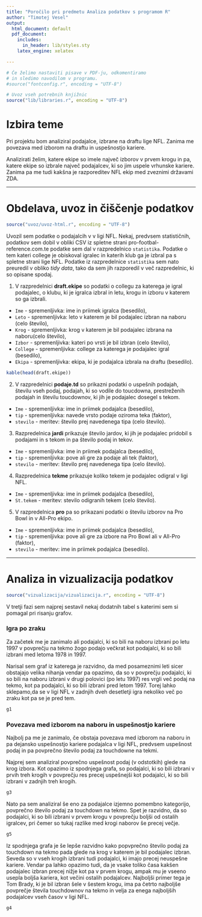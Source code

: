 ```yaml
---
title: "Poročilo pri predmetu Analiza podatkov s programom R"
author: "Timotej Vesel"
output:
  html_document: default
  pdf_document:
    includes:
      in_header: lib/styles.sty
    latex_engine: xelatex

---
```


```r
# Če želimo nastaviti pisave v PDF-ju, odkomentiramo
# in sledimo navodilom v programu.
#source("fontconfig.r", encoding = "UTF-8")

# Uvoz vseh potrebnih knjižnic
source("lib/libraries.r", encoding = "UTF-8")
```

# Izbira teme


Pri projektu bom analiziral podajalce, izbrane na draftu lige NFL. Zanima me povezava med izborom na draftu in uspešnostjo kariere.

Analizirati želim, katere ekipe so imele največ izborov v prvem krogu in pa, katere ekipe so izbrale največ podajalcev, ki so jim uspele vrhunske kariere.
Zanima pa me tudi kakšna je razporeditev NFL ekip med zveznimi državami ZDA.

***

# Obdelava, uvoz in čiščenje podatkov

```r
source("uvoz/uvoz-html.r", encoding = "UTF-8")
```

Uvozil sem podatke o podajalcih v v ligi NFL. Nekaj, predvsem statističnih, podatkov sem dobil v obliki CSV iz spletne strani pro-footbal-reference.com.te podatke sem dal v razpredelnico `statistika`. Podatke o tem kateri college je obiskoval igralec in katerih klub ga je izbral pa s spletne strani lige NFL. Podatke iz razpredelnice `statistika` sem nato preuredil v obliko *tidy data*, tako da sem jih razporedil v več razpredelnic, ki so opisane spodaj.

1. V razpredelnici **draft.ekipe** so podatki o collegu za katerega je igral podajalec, o klubu, ki je igralca izbral in letu, krogu in izboru v katerem so ga izbrali.
  - `Ime` - spremenljivka: ime in priimek igralca (besedilo),
  - `Leto` - spremenljivka: leto v katerem je bil podajalec izbran na naboru (celo število),
  - `Krog` - spremenljivka: krog v katerem je bil podajalec izbrana na naboru(celo število),
  - `Izbor` - spremenljivka: kateri po vrsti je bil izbran (celo število),
  - `College` - spremenljivka: college za katerega je podajalec igral (besedilo),
  - `Ekipa` - spremenljivka: ekipa, ki je podajalca izbrala na draftu (besedilo).
  
```r
kable(head(draft.ekipe))
```
  
  

2. V razpredelnici **podaje.td** so prikazni podatki o uspešnih podajah, številu vseh podaj, podajah, ki so vodile do toucdowna, prestreženih podajah in številu toucdownov, ki jih je podajalec dosegel s tekom. 
  - `Ime` - spremenljivka: ime in priimek podajalca (besedilo),
  - `tip` - spremenljivka: navede vrsto podaje oziroma teka (faktor),
  - `stevilo` - meritev: število prej navedenega tipa (celo število).

3. Razpredelnica **jardi** prikazuje število jardov, ki jih je podajalec pridobil s podajami in s tekom in pa število podaj in tekov.
  - `Ime` - spremenljivka: ime in priimek podajalca (besedilo),
  - `tip` - spremenljivka: pove ali gre za podaje ali tek (faktor),
  - `stevilo` - meritev: število prej navedenega tipa (celo število).

4. Razpredelnica **tekme** prikazuje koliko tekem je podajalec odigral v ligi NFL.
  - `Ime` - spremenljivka: ime in priimek podajalca (besedilo),
  - `St.tekem` - meritev: stevilo odigranih tekem (celo število).
  
5. V razpredelnica **pro** pa so prikazani podatki o številu izborov na Pro Bowl in v All-Pro ekipo.
  - `Ime` - spremenljivka: ime in priimek podajalca (besedilo),
  - `tip` - spremenljivka: pove ali gre za izbore na Pro Bowl ali v All-Pro (faktor),
  - `stevilo` - meritev: ime in priimek podajalca (besedilo).

***


# Analiza in vizualizacija podatkov


```r
source("vizualizacija/vizualizacija.r", encoding = "UTF-8")
```

V tretji fazi sem najprej sestavil nekaj dodatnih tabel s katerimi sem si pomagal pri risanju grafov.

### Igra po zraku
Za začetek me je zanimalo ali podajalci, ki so bili na naboru izbrani po letu 1997 v povprečju na tekmo žogo podajo večkrat kot podajalci, ki so bili izbrani med letoma 1978 in 1997.

Narisal sem graf iz katerega je razvidno, da med posameznimi leti sicer obstajajo velika nihanja vendar pa opazimo, da so v povprečju podajalci, ki so bili na naboru izbrani v drugi polovici (po letu 1997) res vrgli več podaj na tekmo, kot pa podajalci, ki so bili izbrani pred letom 1997. Torej lahko sklepamo,da se v ligi NFL v zadnjih dveh desetletji igra nekoliko več po zraku kot pa se je pred tem.

```r
g1
```

### Povezava med izborom na naboru in uspešnostjo kariere
Najbolj pa me je zanimalo, če obstaja povezava med izborom na naboru in pa dejansko uspešnostjo kariere podajalca v ligi NFL, predvsem uspešnost podaj in pa povprečno število podaj za touchdowne na tekmi.

Najprej sem analiziral povprečno uspešnost podaj (v odstotkih) glede na krog izbora. Kot opazimo iz spodnjega grafa,  so podajalci, ki so bili izbrani v prvih treh krogih v povprečju res precej uspešnejši kot podajalci, ki so bili izbrani v zadnjih treh krogih. 

```r
g3
```

Nato pa sem analiziral še eno za podajalce izjemno pomembno kategorijo, povprečno število podaj za touchdown na tekmo.
Spet je razvidno, da  so podajalci, ki so bili izbrani v prvem krogu v povprečju boljši od ostalih igralcev, pri čemer so tukaj razlike med krogi naborov še precej večje.

```r
g5
```

Iz spodnjega grafa je še lepše razvidno kako popvprečno število podaj za touchdown na tekmo pada glede na krog v katerem je bil podajalec izbran. Seveda so v vseh krogih izbrani tudi podajalci, ki imajo precej neuspešne kariere. Vendar pa lahko opazimo tudi, da je vsake toliko časa kakšen podajalec izbran precej nižje kot pa v prvem krogu, ampak mu je vseeno usepla boljša kariera, kot večini ostalih podajalcev. Najboljši primer tega je Tom Brady, ki je bil izbran šele v šestem krogu, ima pa četrto najboljše povprečje števila touchdownov na tekmo in velja za enega najboljših podajalcev vseh časov v ligi NFL.

```r
g4
```

